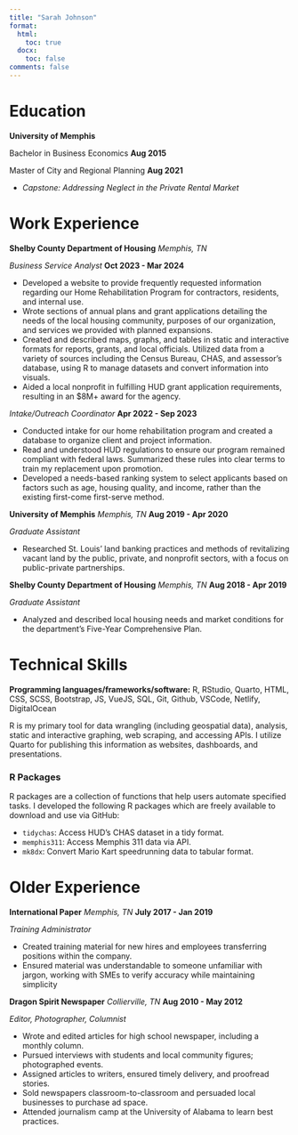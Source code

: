 ```yaml
---
title: "Sarah Johnson"
format: 
  html:
    toc: true
  docx: 
    toc: false
comments: false
---
```


# Education

**University of Memphis**

Bachelor in Business Economics [**Aug 2015**]{.aside}

Master of City and Regional Planning [**Aug 2021**]{.aside}

- *Capstone: Addressing Neglect in the Private Rental Market*

# Work Experience

**Shelby County Department of Housing** *Memphis, TN* 

*Business Service Analyst* [**Oct 2023 - Mar 2024**]{.aside}

-	Developed a website to provide frequently requested information regarding our Home Rehabilitation Program for contractors, residents, and internal use.
-	Wrote sections of annual plans and grant applications detailing the needs of the local housing community, purposes of our organization, and services we provided with planned expansions.
-	Created and described maps, graphs, and tables in static and interactive formats for reports, grants, and local officials. Utilized data from a variety of sources including the Census Bureau, CHAS, and assessor’s database, using R to manage datasets and convert information into visuals.
-	Aided a local nonprofit in fulfilling HUD grant application requirements, resulting in an $8M+ award for the agency.

*Intake/Outreach Coordinator*   [**Apr 2022 - Sep 2023**]{.aside}

-	Conducted intake for our home rehabilitation program and created a database to organize client and project information.
-	Read and understood HUD regulations to ensure our program remained compliant with federal laws. Summarized these rules into clear terms to train my replacement upon promotion.
-	Developed a needs-based ranking system to select applicants based on factors such as age, housing quality, and income, rather than the existing first-come first-serve method. 

**University of Memphis** *Memphis, TN* [**Aug 2019 - Apr 2020**]{.aside}

*Graduate Assistant*

-	Researched St. Louis’ land banking practices and methods of revitalizing vacant land by the public, private, and nonprofit sectors, with a focus on public-private partnerships.

**Shelby County Department of Housing** *Memphis, TN* [**Aug 2018 - Apr 2019**]{.aside}

*Graduate Assistant*   

-	Analyzed and described local housing needs and market conditions for the department’s Five-Year Comprehensive Plan.

# Technical Skills

**Programming languages/frameworks/software:** R, RStudio, Quarto, HTML, CSS, SCSS, Bootstrap, JS, VueJS, SQL, Git, Github, VSCode, Netlify, DigitalOcean

R is my primary tool for data wrangling (including geospatial data), analysis, static and interactive graphing, web scraping, and accessing APIs. I utilize Quarto for publishing this information as websites, dashboards, and presentations.

### R Packages

R packages are a collection of functions that help users automate specified tasks. I developed the following R packages which are freely available to download and use via GitHub:

- `tidychas`: Access HUD's CHAS dataset in a tidy format.
- `memphis311`: Access Memphis 311 data via API.
- `mk8dx`: Convert Mario Kart speedrunning data to tabular format.

# Older Experience

<!-- **DWJ Korean BBQ; Saltwater Crab; Boscos Squared**    *Memphis, TN*   [**Jan 2016 - Mar 2020**]{.aside} -->

<!-- *Hostess, Server* -->

<!-- - Intermittently worked over many years as a restaurant server, often solo managing the entire front of house for the restaurant. -->
<!-- - Paid attention to customer’s needs and dissolved problems. -->
<!-- - For customers unfamiliar with Korean BBQ, explained the process and provided instruction for proper use. -->

**International Paper** *Memphis, TN* [**July 2017 - Jan 2019**]{.aside}

*Training Administrator*

-	Created training material for new hires and employees transferring positions within the company.
-	Ensured material was understandable to someone unfamiliar with jargon, working with SMEs to verify accuracy while maintaining simplicity

<!-- **University of Memphis** *Memphis, TN*  -->

<!-- *Graduate Assistant* [**Aug 2015 - Oct 2015**]{.aside} -->

<!-- - Assisted in health care economics research, collecting and organizing hospital data. -->

<!-- *Research Assistant* [**Jan 2015 - Aug 2015**]{.aside} -->

<!-- - Assisted with data collection and literary reviews for multiple publications related to police spending and bankruptcy. -->

<!-- **Mississippi State University** *Starkville, MS*  -->

<!-- *Research Assistant* [**Jan 2013 - May 2013**]{.aside} -->

<!-- - Aided biological science researchers studying nearby butterfly populations. Tended to butterflies and maintained logs on population and egg counts. -->

**Dragon Spirit Newspaper**    *Collierville, TN*   [**Aug 2010 - May 2012**]{.aside}

*Editor, Photographer, Columnist* 

-	Wrote and edited articles for high school newspaper, including a monthly column. 
-	Pursued interviews with students and local community figures; photographed events.
-	Assigned articles to writers, ensured timely delivery, and proofread stories.
-	Sold newspapers classroom-to-classroom and persuaded local businesses to purchase ad space.
-	Attended journalism camp at the University of Alabama to learn best practices.

<!-- **Family Taekwondo Center** *Collierville, TN*  [**Sep 2008 - Jan 2012**]{.aside} -->

<!-- *Instructor* -->

<!-- - Instructed adult and children classes of all belt levels in patterns, techniques, and sparring. -->

